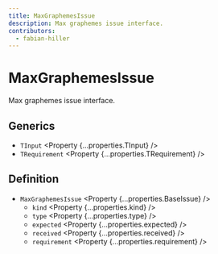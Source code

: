 ```yaml
---
title: MaxGraphemesIssue
description: Max graphemes issue interface.
contributors:
  - fabian-hiller
---
```



# MaxGraphemesIssue

Max graphemes issue interface.

## Generics

- `TInput` <Property {...properties.TInput} />
- `TRequirement` <Property {...properties.TRequirement} />

## Definition

- `MaxGraphemesIssue` <Property {...properties.BaseIssue} />
  - `kind` <Property {...properties.kind} />
  - `type` <Property {...properties.type} />
  - `expected` <Property {...properties.expected} />
  - `received` <Property {...properties.received} />
  - `requirement` <Property {...properties.requirement} />
